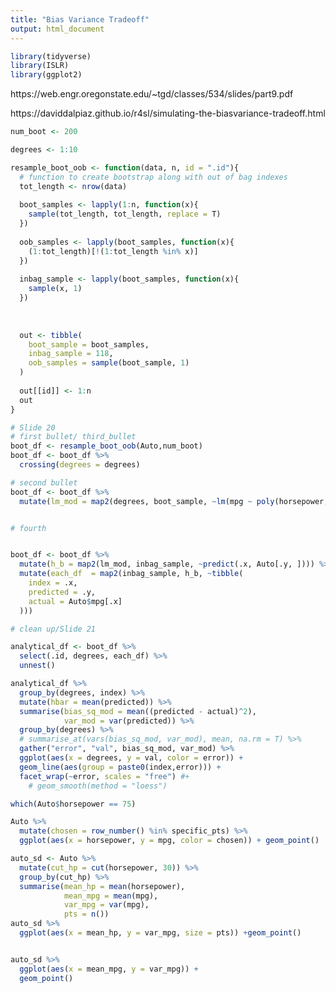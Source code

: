 ```yaml
---
title: "Bias Variance Tradeoff"
output: html_document
---
```



```r
library(tidyverse)
library(ISLR)
library(ggplot2)
```




https://web.engr.oregonstate.edu/~tgd/classes/534/slides/part9.pdf

https://daviddalpiaz.github.io/r4sl/simulating-the-biasvariance-tradeoff.html



```r
num_boot <- 200

degrees <- 1:10

resample_boot_oob <- function(data, n, id = ".id"){
  # function to create bootstrap along with out of bag indexes
  tot_length <- nrow(data)
  
  boot_samples <- lapply(1:n, function(x){
    sample(tot_length, tot_length, replace = T)
  })
  
  oob_samples <- lapply(boot_samples, function(x){
    (1:tot_length)[!(1:tot_length %in% x)]
  })
  
  inbag_sample <- lapply(boot_samples, function(x){
    sample(x, 1)
  })
  
  
  
  out <- tibble(
    boot_sample = boot_samples,
    inbag_sample = 118,
    oob_samples = sample(boot_sample, 1)
  )
  
  out[[id]] <- 1:n
  out
}

# Slide 20
# first bullet/ third_bullet
boot_df <- resample_boot_oob(Auto,num_boot)
boot_df <- boot_df %>% 
  crossing(degrees = degrees)

# second bullet
boot_df <- boot_df %>% 
  mutate(lm_mod = map2(degrees, boot_sample, ~lm(mpg ~ poly(horsepower, degree = .x), data = Auto[.y, ])))


# fourth


boot_df <- boot_df %>% 
  mutate(h_b = map2(lm_mod, inbag_sample, ~predict(.x, Auto[.y, ]))) %>% 
  mutate(each_df  = map2(inbag_sample, h_b, ~tibble(
    index = .x,
    predicted = .y,
    actual = Auto$mpg[.x]
  )))

```


```r




# clean up/Slide 21

analytical_df <- boot_df %>% 
  select(.id, degrees, each_df) %>% 
  unnest()

analytical_df %>% 
  group_by(degrees, index) %>% 
  mutate(hbar = mean(predicted)) %>% 
  summarise(bias_sq_mod = mean((predicted - actual)^2),
            var_mod = var(predicted)) %>% 
  group_by(degrees) %>% 
  # summarise_at(vars(bias_sq_mod, var_mod), mean, na.rm = T) %>% 
  gather("error", "val", bias_sq_mod, var_mod) %>% 
  ggplot(aes(x = degrees, y = val, color = error)) +
  geom_line(aes(group = paste0(index,error))) +
  facet_wrap(~error, scales = "free") #+ 
    # geom_smooth(method = "loess")
```

```r
which(Auto$horsepower == 75)

Auto %>% 
  mutate(chosen = row_number() %in% specific_pts) %>% 
  ggplot(aes(x = horsepower, y = mpg, color = chosen)) + geom_point()

auto_sd <- Auto %>% 
  mutate(cut_hp = cut(horsepower, 30)) %>% 
  group_by(cut_hp) %>% 
  summarise(mean_hp = mean(horsepower),
            mean_mpg = mean(mpg),
            var_mpg = var(mpg),
            pts = n()) 
auto_sd %>% 
  ggplot(aes(x = mean_hp, y = var_mpg, size = pts)) +geom_point()


auto_sd %>% 
  ggplot(aes(x = mean_mpg, y = var_mpg)) + 
  geom_point()


```

